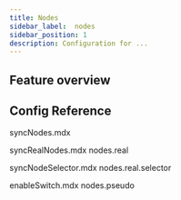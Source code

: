 ```yaml
---
title: Nodes
sidebar_label:  nodes
sidebar_position: 1
description: Configuration for ...
---
```



## Feature overview

## Config Reference

syncNodes.mdx
<SyncNodes/>


syncRealNodes.mdx  nodes.real
<SyncRealNodes/>

syncNodeSelector.mdx  nodes.real.selector
<SyncNodeSelector/>


enableSwitch.mdx  nodes.pseudo
<EnableSwitch/>